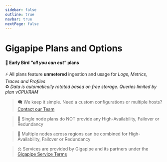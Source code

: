 ```yaml
---
sidebar: false
outline: true
navbar: true
nextPage: false
---
```



# Gigapipe Plans and Options

#### 🐣 Early Bird _"all you can eat"_ plans
⚡ All plans feature **unmetered** ingestion and usage for _Logs, Metrics, Traces and Profiles_ <br/>
♻️ _Data is automatically rotated based on free storage. Queries limited by plan vCPU/RAM_<br/>

<PricingCalculator />

> 🗨️ We keep it simple. Need a custom configurations or multiple hosts? [Contact our Team](/signup)

> 🥡 Single node plans do NOT provide any High-Availability, Failover or Redundancy

> 🥡 Multiple nodes across regions can be combined for High-Availability, Failover or Redundancy

> ⚖️ Services are provided by Gigapipe and its partners under the [Gigapipe Service Terms](/legal)

